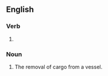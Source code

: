 ==English==

===Verb===
{{head|en|verb form}}

# {{present participle of|en|unlade|nocat=1}}

===Noun===
{{en-noun}}

# The removal of cargo from a vessel.